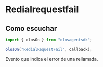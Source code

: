 # Redialrequestfail

## Como escuchar

```js copy
import { olosOn } from "olosagentsdk";

olosOn("RedialRequestFail", callback);
```
Evento que indica el error de una rellamada.
